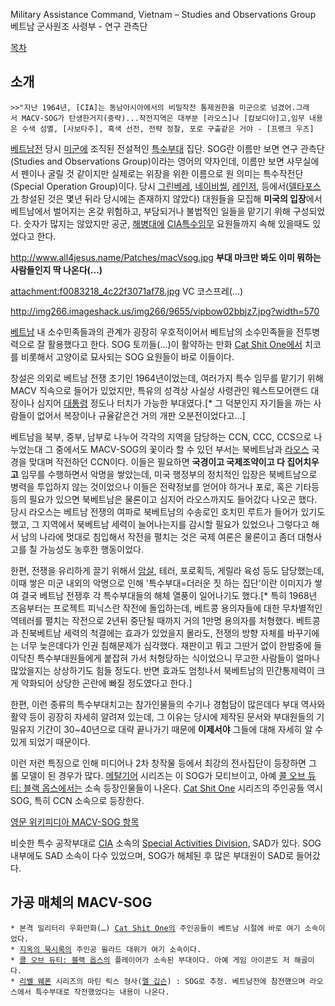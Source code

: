 Military Assistance Command, Vietnam – Studies and Observations Group
베트남 군사원조 사령부 - 연구 관측단

[[목차]]

== 소개 ==

 >>"지난 1964년, [CIA]는 동남아시아에서의 비밀작전 통제권한을 미군으로 넘겼어.그래서 MACV-SOG가 탄생한거지(중략)...작전지역은 대부분 [라오스]나 [캄보디아]고,임무 내용은 수색 섬멸, [사보타주], 흑색 선전, 전략 정찰, 포로 구출같은 거야 - [프랭크 우즈]


[[베트남전]] 당시 [[미군]]에 조직된 전설적인 [[특수부대]] 집단. SOG란 이름만 보면 연구 관측단(Studies and Observations Group)이라는 영어의 약자인데, 이름만 보면 사무실에서 펜이나 굴릴 것 같이지만 실제로는 위장을 위한 이름으로 원 의미는 특수작전단(Special Operation Group)이다. 당시 [[그린베레]], [[네이비 씰|네이비씰]], [[레인저]], 등에서([[델타 포스|델타포스]]가 창설된 것은 몇년 뒤라 당시에는 존재하지 않았다) 대원들을 모집해 '''미국의 입장'''에서 베트남에서 벌어지는 온갖 위험하고, 부담되거나 불법적인 일들을 맡기기 위해 구성되었다. 숫자가 많지는 않았지만 공군, [[해병대]]에 [[CIA]]특수임무 요원들까지 속해 있을때도 있었다고 한다.

http://www.all4jesus.name/Patches/macVsog.jpg
'''부대 마크만 봐도 이미 뭐하는 사람들인지 딱 나온다(…)'''

attachment:f0083218_4c22f3071af78.jpg
VC 코스프레(…)

http://img266.imageshack.us/img266/9655/vipbow02bbjz7.jpg?width=570

[[베트남]] 내 소수민족들과의 관계가 굉장히 우호적이어서 베트남의 소수민족들을 전투병력으로 잘 활용했다고 한다. SOG 토끼들(…)이 활약하는 만화 [[Cat Shit One]]에서 치코를 비롯해서 고양이로 묘사되는 SOG 요원들이 바로 이들이다.


창설은 의외로 베트남 전쟁 초기인 1964년이었는데, 여러가지 특수 임무를 맡기기 위해 MACV 직속으로 들어가 있었지만, 특유의 성격상 사실상 사령관인 웨스트모어랜드 대장이나 심지어 [[대통령]] 정도나 터치가 가능한 부대였다.[* 그 덕분인지 자기들을 까는 사람들이 없어서 복장이나 규율같은건 거의 개판 오분전이었다고...]

베트남을 북부, 중부, 남부로 나누어 각각의 지역을 담당하는 CCN, CCC, CCS으로 나누었는대 그 중에서도 MACV-SOG의 꽃이라 할 수 있던 부서는 북베트남과 [[라오스]] 국경을 맞대며 작전하던 CCN이다. 이들은 필요하면 '''국경이고 국제조약이고 다 집어치우고''' 임무를 수행하면서 악명을 쌓았는데, 미국 행정부의 정치적인 입장은 북베트남으로 병력을 투입하지 않는 것이었으나 이들은 전략정보를 얻어야 하거나 포로, 혹은 기타등등의 필요가 있으면 북베트남은 물론이고 심지어 라오스까지도 들어갔다 나오곤 했다. 당시 라오스는 베트남 전쟁의 여파로 북베트남의 수송로인 호치민 루트가 들어가 있기도 했고, 그 지역에서 북베트남 세력이 늘어나는지를 감시할 필요가 있었으나 그렇다고 해서 남의 나라에 멋대로 침입해서 작전을 펼치는 것은 국제 여론은 물론이고 좀더 대형사고를 칠 가능성도 농후한 행동이었다.

한편, 전쟁을 유리하게 끌기 위해서 [[암살]], 테러, 포로획득, 게릴라 육성 등도 담당했는데, 이때 쌓은 미군 내외의 악명으로 인해 '특수부대=더러운 짓 하는 집단'이란 이미지가 쌓여 결국 베트남 전쟁후 각 특수부대들의 해체 열풍이 일어나기도 했다.[* 특히 1968년 즈음부터는 프로젝트 피닉스란 작전에 돌입하는데, 베트콩 용의자들에 대한 무차별적인 역테러를 펼치는 작전으로 2년뒤 중단될 때까지 거의 1만명 용의자를 처형했다. 베트콩과 친북베트남 세력의 척결에는 효과가 있었을지 몰라도, 전쟁의 방향 자체를 바꾸기에는 너무 늦은데다가 인권 침해문제가 심각했다. 재판이고 뭐고 그딴거 없이 한밤중에 들이닥친 특수부대원들에게 붙잡혀 가서 처형당하는 식이었으니 무고한 사람들이 얼마나 많았을지는 상상하기도 힘들 정도다. 반면 효과도 엄청나서 북베트남의 민간통제력이 크게 약화되어 상당한 곤란에 빠질 정도였다고 한다.]

한편, 이런 종류의 특수부대치고는 참가인물들의 수기나 경험담이 많은데다 부대 역사와 활약 등이 굉장히 자세히 알려져 있는데, 그 이유는 당시에 제작된 문서와 부대원들의 기밀유지 기간이 30~40년으로 대략 끝나가기 때문에 '''이제서야''' 그들에 대해 자세히 알 수 있게 되었기 때문이다.

이런 저런 특징으로 인해 미디어나 2차 창작물 등에서 최강의 전사집단이 등장하면 그 롤 모델이 된 경우가 많다. [[메탈기어]] 시리즈는 이 SOG가 모티브이고, 아예 [[콜 오브 듀티: 블랙 옵스]]에서는 소속 등장인물들이 나온다. [[Cat Shit One]] 시리즈의 주인공들 역시 SOG, 특히 CCN 소속으로 등장한다.

[http://en.wikipedia.org/wiki/Military_Assistance_Command,_Vietnam_%E2%80%93_Studies_and_Observations_Group 영문 위키피디아 MACV-SOG 항목]

비슷한 특수 공작부대로 [[CIA]] 소속의 [http://en.wikipedia.org/wiki/Special_Activities_Division Special Activities Division], SAD가 있다. SOG 내부에도 SAD 소속이 다수 있었으며, SOG가 해체된 후 많은 부대원이 SAD로 들어갔다. 

== 가공 매체의 MACV-SOG ==
 * 본격 밀리터리 우화만화(…) [[Cat Shit One]]의 주인공들이 베트남 시절에 바로 여기 소속이었다.
 * [[지옥의 묵시록]]의 주인공 윌라드 대위가 여기 소속이다.
 * [[콜 오브 듀티: 블랙 옵스]]의 플레이어가 소속된 부대이다. 아예 게임 아이콘도 저 해골이다.
 * [[리쎌 웨폰]] 시리즈의 마틴 릭스 형사([[멜 깁슨]]) : SOG로 추정. 베트남전에 참전했으며 라오스에서 특수부대로 작전했었다는 내용이 나온다. 

